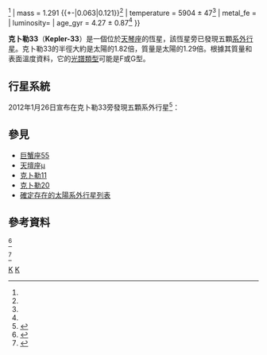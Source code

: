 {{noteTA|zh-hant:克卜勒太空望遠鏡; zh-hans:开普勒太空望远镜
|zh-hant:克卜勒任務;zh-hans:开普勒太空望远镜
|zh-hant:克卜勒;zh-hans:开普勒
}}
{{Starbox begin
| name = 克卜勒33<br>Kepler-33
{{Starbox observe
| epoch = J2000
| ra = {{RA|19|16|18.61}}<ref name=exoplanet/>
| dec = {{DEC|+46|00|18.8}}<ref name=exoplanet/>
| constell = [[天琴座|天琴座]]
| appmag_v = 13.988
}}
{{Starbox character}}
| class = 
}}
{{Starbox astrometry
| radial_v = 
| prop_mo_ra = –0.39<ref name=SIMBAD/>
| prop_mo_dec = -14.96<ref name=SIMBAD/>
| parallax =
| p_error =
| dist_ly =
| dist_pc =
| absmag_v =
}}
{{Starbox detail
| radius = 1.82 {{+-|0.14|0.18}}<ref name=exoplanet/>
| mass = 1.291 {{+-|0.063|0.121}}<ref name=exoplanet/>
| temperature = 5904 ± 47<ref name=exoplanet/>
| metal_fe =
| luminosity=
| age_gyr = 4.27 ± 0.87<ref name=exoplanet/>
}}
{{Starbox catalog
| names = KOI-507, KIC 9458613, [[2微米全天巡天|2MASS]] 19161861+4600187<ref name=exoplanet/>
}}
{{Starbox end}}

'''克卜勒33'''（'''Kepler-33'''）是一個位於[[天琴座|天琴座]]的恆星，該恆星旁已發現五顆[[系外行星|系外行星]]。克卜勒33的半徑大約是太陽的1.82倍，質量是太陽的1.29倍。根據其質量和表面溫度資料，它的[[恆星光譜|光譜類型]]可能是F或G型。

== 行星系統 ==
2012年1月26日宣布在克卜勒33旁發現五顆系外行星<ref>{{Cite web |url=http://arxiv.org/abs/1201.5424 |title=存档副本 |accessdate=2012-03-12 |archive-date=2015-11-07 |archive-url=https://web.archive.org/web/20151107054210/http://arxiv.org/abs/1201.5424 |dead-url=no }}</ref>：
{{OrbitboxPlanet begin
| name = 克卜勒33
| table_ref=
}}
{{OrbitboxPlanet
| exoplanet = [[克卜勒33b|b]]
| mass = ?
| period = 5.667939
| semimajor = 0.06544
| eccentricity = (0)
}}
{{OrbitboxPlanet
| exoplanet = [[克卜勒33c|c]]
| mass = ?
| period = 13.17563
| semimajor = 0.11484
| eccentricity = (0)
}}
{{OrbitboxPlanet
| exoplanet = [[克卜勒33d|d]]
| mass = ?
| period = 21.7759
| semimajor = 0.16053
| eccentricity = (0)
}}
{{OrbitboxPlanet
| exoplanet = [[克卜勒33e|e]]
| mass = ?
| period = 31.78438
| semimajor = 0.20656
| eccentricity = (0)
}}
{{OrbitboxPlanet
| exoplanet = [[克卜勒33f|f]]
| mass = ?
| period = 41.02903
| semimajor = 0.2449
| eccentricity = (0)
}}
{{Orbitbox end}}

== 參見 ==
* [[巨蟹座55|巨蟹座55]]
* [[天壇座μ|天壇座μ]]
* [[克卜勒11|克卜勒11]]
* [[克卜勒20|克卜勒20]]
* [[確定存在的太陽系外行星列表|確定存在的太陽系外行星列表]]

==參考資料==
<references>

<ref name=exoplanet>{{cite web |url=http://exoplanet.eu/star.php?st=Kepler-33 |title=存档副本 |accessdate=2012-02-01 |deadurl=yes |archiveurl=https://web.archive.org/web/20120426091050/http://exoplanet.eu/star.php?st=Kepler-33 |archivedate=2012-04-26 }}</ref>

<ref name=SIMBAD>{{Cite web |url=http://simbad.u-strasbg.fr/simbad/sim-id?protocol=html&Ident=Kepler-33 |title=存档副本 |accessdate=2012-03-12 |archive-date=2013-12-20 |archive-url=https://web.archive.org/web/20131220093025/http://simbad.u-strasbg.fr/simbad/sim-id?protocol=html&Ident=Kepler-33 |dead-url=no }}</ref>

<references />

[[Category:行星系|K]]
[[Category:天琴座|K]]


{{Main-star-stub}}